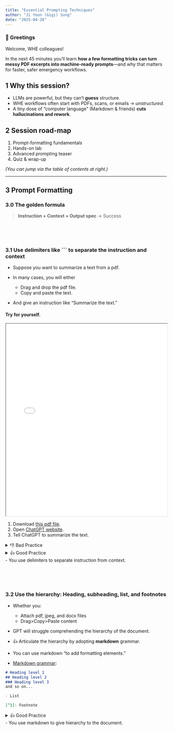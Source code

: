 ```yaml
---
title: "Essential Prompting Techniques"
author: "Ji Yeon (Gigi) Sung" 
date: "2025-04-28"
---
```


### 👋 Greetings

Welcome, WHE colleagues!  

In the next 45 minutes you’ll learn **how a few formatting tricks can turn messy PDF excerpts into machine-ready prompts**—and why that matters for faster, safer emergency workflows.

## 1  Why this session?

* LLMs are powerful, but they can’t **guess** structure.  
* WHE workflows often start with PDFs, scans, or emails → *unstructured*.  
* A tiny dose of “computer language” (Markdown & friends) **cuts hallucinations and rework**.



## 2  Session road-map

1. Prompt-formatting fundamentals
2. Hands-on lab
3. Advanced prompting teaser
4. Quiz & wrap-up

*(You can jump via the table of contents at right.)*

---

## 3  Prompt Formatting  


### 3.0  The golden formula

> **Instruction + Context + Output spec**   →   Success


</br></br></br>

### 3.1  Use delimiters like ``` to separate the instruction and context

- Suppose you want to summarize a text from a pdf.

- In many cases, you will either
    - Drag and drop the pdf file.
    - Copy and paste the text. 
- And give an instruction like "Summarize the text."



#### Try for yourself.


<iframe src="data/ERF_incidentManagementSystem.pdf#navpanes=0" width="100%" height="600px"></iframe>

1. Download [this pdf file](https://drive.google.com/file/d/11ZZmkaZbudp4MC-TL64tpqSlZsqYEVos/view?usp=sharing).
2. Open [ChatGPT website](https://chatgpt.com/).
3. Tell ChatGPT to summarize the text.

<details>
<summary>👎 Bad Practice</summary>
```text

Summarize the following excerpt from Emergency Response Framework guideline:

Incident management system
The grading of an emergency triggers the activation
of WHO’s IMS, which provides a standardized yet flexible
approach to managing WHO’s response. WHO applies
the IMS regardless of the underlying hazard, scale or
operational context of the emergency. The IMS approach
is internationally recognized as best practice for emergency
management.
Key concepts and principles
Standardized emergency functions. These are key
functions for any emergency response, brought together in a
unified structure regardless of the number of people involved
in the operations. For WHO, the core IMS functions are:
•
•
•
•
•
•
•
leadership and coordination
planning and monitoring
operations support and logistics
technical expertise and health operations
health information and epidemiology
partner coordination and engagement
finance and administration.
Flexibility, adaptability and scalability. The IMS is
applicable to all types and scales of emergencies. It can
be easily adapted as needs evolve, while maintaining
standards and predictability.

13

28 Ensuring the safety and security of sta! is an ongoing activity and does not depend on grading

```
</details>


<details>
<summary>👍 Good Practice </br>
- You use delimiters to separate instruction from context.
</summary>
````text

Summarize the following excerpt from Emergency Response Framework guideline:

```
Incident management system
The grading of an emergency triggers the activation
of WHO’s IMS, which provides a standardized yet flexible
approach to managing WHO’s response. WHO applies
the IMS regardless of the underlying hazard, scale or
operational context of the emergency. The IMS approach
is internationally recognized as best practice for emergency
management.
Key concepts and principles
Standardized emergency functions. These are key
functions for any emergency response, brought together in a
unified structure regardless of the number of people involved
in the operations. For WHO, the core IMS functions are:
•
•
•
•
•
•
•
leadership and coordination
planning and monitoring
operations support and logistics
technical expertise and health operations
health information and epidemiology
partner coordination and engagement
finance and administration.
Flexibility, adaptability and scalability. The IMS is
applicable to all types and scales of emergencies. It can
be easily adapted as needs evolve, while maintaining
standards and predictability.

13

28 Ensuring the safety and security of sta! is an ongoing activity and does not depend on grading

```

````
</details>


</br></br></br>

### 3.2  Use the hierarchy: Heading, subheading, list, and footnotes

- Whether you:
    - Attach pdf, jpeg, and docx files
    - Drag>Copy>Paste content
- GPT will struggle comprehending the hierarchy of the document.
- 👍 Articulate the hierarchy by adopting **markdown** grammar. 

- You can use markdown "to add formatting elements." 
- [Markdown grammar](https://www.markdownguide.org/basic-syntax/):

```markdown
# Heading level 1 
## Heading level 2
### Heading level 3
and so on...

- List  

[^1]: Footnote  
```


<details>
<summary>👍 Good Practice </br>
- You use markdown to give hierarchy to the document.
</summary>
````text

Summarize the following excerpt from Emergency Response Framework guideline:

```

# Incident management system

The grading of an emergency triggers the activation of WHO’s IMS, which provides a standardized yet flexible approach to managing WHO’s response. WHO applies the IMS regardless of the underlying hazard, scale or operational context of the emergency. The IMS approach is internationally recognized as best practice for emergency management.

## Key concepts and principles

Standardized emergency functions. These are key functions for any emergency response, brought together in a unified structure regardless of the number of people involved in the operations. For WHO, the core IMS functions are:

- leadership and coordination
- planning and monitoring
- operations support and logistics
- technical expertise and health operations
- health information and epidemiology
- partner coordination and engagement
- finance and administration.

Flexibility, adaptability and scalability. The IMS is applicable to all types and scales of emergencies. It can be easily adapted as needs evolve, while maintaining standards and predictability.

Interoperability. The IMS allows WHO to interact and work more effectively with operational partners. This includes functional interoperability (for example, use of standardized terminology and procedures) and technological interoperability (for example, standardized telecommunications). Interoperability is also promoted through WHO’s adherence to interagency protocols and procedures.

## Activation of the IMS

Within 24 hours of grading, WHO will:

- ensure the safety and security of all staff;[^28]
- appoint an incident manager in country (and at regional and headquarters offices as required) for a minimum
initial period of three months;
- establish an incident management team (IMT) in country to cover critical IMS functions, which will be done
initially through repurposing of country office staff, alongside ministry of health and field partners;
- activate the emergency SOPs;
- establish contact with government officials, partners and other relevant stakeholders;
- determine the need for surge support to the country for critical IMS functions. This determination is made
following an assessment of country office capacity to manage the emergency during the grading call. Surge support may also be needed at regional office and headquarters;
- begin the deployment of surge support on a no regrets basis, as needed;
- designate an interim PSEAH resource person;
- elaborate the initial response objectives and action plan, until a more detailed plan is developed;
- establish an incident management support team (IMST) at regional and headquarters levels to mobilize and coordinate Organization-wide and partner support
- for Grade 2 and Grade 3 responses. The structure of IMSTs can vary, but always supports the in-country IMT functions as required. A focal point will be appointed at regional level, and if necessary, at headquarters level, to provide any required support for Grade 1 emergencies.



[^28]  Ensuring the safety and security of staff is an ongoing activity and does not depend on grading.

```


````


</br></br></br>



### 3.3 Translate tables and graphs (advanced)

- GPT is bad at interpreting tables and graphs. 

- Especially when there are **merged cells** in a table, and **complex legends** in a graph. 
  
- For the most accurate interpretation, you need to **translate the tables and graphs** into computer language.



#### 💻 Tables? Use HTML

#### Try for yourself.
<iframe src="data/ERF_table.pdf#navpanes=0" width="100%" height="600px"></iframe>

1. Tell chatgpt to recreate the *Table 2*.
2. Check if all the elements are included:
   1. Title
   2. Number of rows and columns
   3. Column names
   4. Footnotes
3. A merged cell is rarely recognized.

<details>
<summary> 👍 [Table 2](data/table.html) translated into html:</summary>
```html
<h1>Table 2. Organizational responsibilities and accountabilities for emergency response operations</h1>
<table>
  <thead>
    <tr>
      <th rowspan="2">Grade</th>
      <th colspan="3">Responsibilities</th>
      
    </tr>
    <tr>
      <th>Technical and operational support</th>
      <th>Operational oversight</th>
      <th>Accountability*</th>
    </tr>
  </thead>
  <tbody>
    <tr>
      <td>1</td>
      <td>
        - IM at country office<br>
        - As needed: IMST in regional office
      </td>
      <td>Delegated to RED</td>
      <td>Regional Director</td>
    </tr>
    <tr>
      <td>2</td>
      <td>
        - IM at country office, and IMST in regional office<br>
        - As needed: IMST in headquarters
      </td>
      <td>Delegated to RED</td>
      <td>Regional Director</td>
    </tr>
    <tr>
      <td>3</td>
      <td>IM and IMSTs at three levels</td>
      <td>Delegated to RED or Director WHE/headquarters</td>
      <td>Executive Director of WHE or Regional Director**</td>
    </tr>
  </tbody>
</table>

--- </br>

* The Executive Director of WHE, on behalf of the Director-General, is operationally accountable for all emergency responses. Regardless of grade, the Executive Director of WHE has the delegation of authority to intervene under any circumstances that he or she may deem appropriate. </br></br>

** To be agreed by the Executive Director of WHE and the Regional Director(s) within 48 hours of grading. For events where the Executive Director of WHE is accountable, operational oversight lies with a Director WHE/headquarters, to be specified depending on the type of event. For events where the Regional Director is accountable, operational oversight lies with the Regional Emergency Director.

```
</details>




#### 📈 Graphs? Use code

<iframe src="data/penguin.jpg" width="100%" height="600px"></iframe>

```python
import matplotlib.pyplot as plt
import numpy as np

species = ("Adelie", "Chinstrap", "Gentoo")
penguin_means = {
    'Bill Depth': (18.35, 18.43, 14.98),
    'Bill Length': (38.79, 48.83, 47.50),
    'Flipper Length': (189.95, 195.82, 217.19),
}

x = np.arange(len(species))  # the label locations
width = 0.25  # the width of the bars
multiplier = 0

fig, ax = plt.subplots(layout='constrained')

for attribute, measurement in penguin_means.items():
    offset = width * multiplier
    rects = ax.bar(x + offset, measurement, width, label=attribute)
    ax.bar_label(rects, padding=3)
    multiplier += 1

# Add some text for labels, title and custom x-axis tick labels, etc.
ax.set_ylabel('Length (mm)')
ax.set_title('Penguin attributes by species')
ax.set_xticks(x + width, species)
ax.legend(loc='upper left', ncols=3)
ax.set_ylim(0, 250)

plt.show()
```



---

## 4  Hands-on Formatting Lab  {#lab}


**Materials**

| File               | Purpose                |
| ------------------ | ---------------------- |
| `outbreak_raw.txt` | Unstructured snippet   |
| Rubric (PDF)       | 4-point peer checklist |

### Step-by-step

1. **Solo · 5 min** – tidy line-wraps, add Markdown, fence with \`\`\`text.
2. **Pair · 5 min** – swap screens; score with rubric.
3. **Prompt craft · 3 min** – add one-line instruction below fence.
4. **Debrief · 2 min** – compare “before vs after” LLM outputs.

---

## 5  Advanced Techniques Teaser  {#advanced}

| Technique            | 1-line prompt snippet       | When to use            |
| -------------------- | --------------------------- | ---------------------- |
| **Few-shot**         | `Q: … A: …`                 | Enforce style          |
| **Chain-of-Thought** | `Let's think step by step…` | Calculations, logic    |
| **Self-critique**    | `Evaluate your own answer…` | Sensitive data, audits |
| **Split-prompt**     | Chunk long context          | > 16 k tokens          |

*(Treat them as **scalpels**, not hammers.)*

---

## 6  Mini-Quiz

Embed a Mentimeter poll (live slide deck) here, or use this fallback:

1. *Which delimiter beats hallucinated headings?*
   a) `_`  b) \`\`\`  c) —   → **b**

2. *Smallest complete “shot” in few-shot?*
   a) 1 answer  b) 1 Q-A pair   c) 3 pairs   → **b**

3. *Kirkpatrick Level 2 measures…*
   a) Satisfaction   b) On-the-job behaviour   c) Knowledge   → **c**

---

## 7  Resources

* One-page cheat-sheet » *download*
* GitHub repo `who-emro/prompt-lab`
* OpenAI **Best Practices for Prompt Engineering**

---

## 8  Wrap-up  {#wrap-up}

| Key Take-away                    | One-liner                              |
| -------------------------------- | -------------------------------------- |
| **Structure = Success**          | Prompting is information architecture. |
| **Formatting ladder**            | Delimit → Hierarchy → HTML → Code.     |
| **Hands-on wins**                | 10 minutes cut hallucinations by 60 %. |
| **Use advanced tools sparingly** | Few-shot & CoT = precision scalpels.   |
| **Keep iterating**               | Cheat-sheet, GitHub, #prompt-showcase. |

\::: {.callout-important}
**Closing line**

> From *PDF chaos* to *machine-ready reports*—your next sitrep is one prompt away.
> See you in #prompt-showcase!
> \:::

```

### How to publish

1. Place this file (e.g., `index.qmd`) in a GitHub repo with a `quarto.yml`.  
2. Run `quarto publish gh-pages` or enable GitHub Pages.  
3. Share the URL in your **wrap-up slide** so participants can revisit anytime.
```











---
This is a Quarto website.

To learn more about Quarto websites visit <https://quarto.org/docs/websites>.
